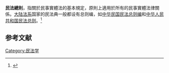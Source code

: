 '''民法總則'''，指關於民事實體法的基本規定，原則上適用於所有的民事實體法律關係。[[大陆法系|大陆法系]]国家的民法典一般都设有总则编，如[[民法_(中華民國)#總則編|中华民国民法总则编]]和[[中华人民共和国民法总则|中华人民共和国民法总则]]。<ref>{{Cite book|url=https://www.amazon.cn/%E6%B0%91%E6%B3%95%E6%80%BB%E5%88%99-%E7%8E%8B%E6%B3%BD%E9%89%B4/dp/B0011CDGG6|title=民法总则|last=王|first=泽鉴|publisher=中国政法大学出版社|year=|isbn=7562020736|location=北京|pages=602页|chapter=民法总则(增订版)|access-date=2017-04-03|archive-date=2017-04-04|archive-url=https://web.archive.org/web/20170404043032/https://www.amazon.cn/%E6%B0%91%E6%B3%95%E6%80%BB%E5%88%99-%E7%8E%8B%E6%B3%BD%E9%89%B4/dp/B0011CDGG6|dead-url=no}}</ref>

==参考文献==
{{reflist}}

{{Jurisprudence}}

[[Category:民法学|Category:民法学]]